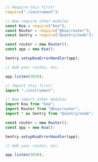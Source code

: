 ```javascript {tabTitle:CommonJS}
// Require this first!
require("./instrument");

// Now require other modules
const Koa = require("koa");
const Router = require("@koa/router");
const Sentry = require("@sentry/node");

const router = new Router();
const app = new Koa();

Sentry.setupKoaErrorHandler(app);

// Add your routes, etc.

app.listen(3030);
```

```javascript {tabTitle:ESM}
// Import this first!
import "./instrument";

// Now import other modules
import Koa from "koa";
import Router from "@koa/router";
import * as Sentry from "@sentry/node";

const router = new Router();
const app = new Koa();

Sentry.setupKoaErrorHandler(app);

// Add your routes, etc.

app.listen(3030);
```
